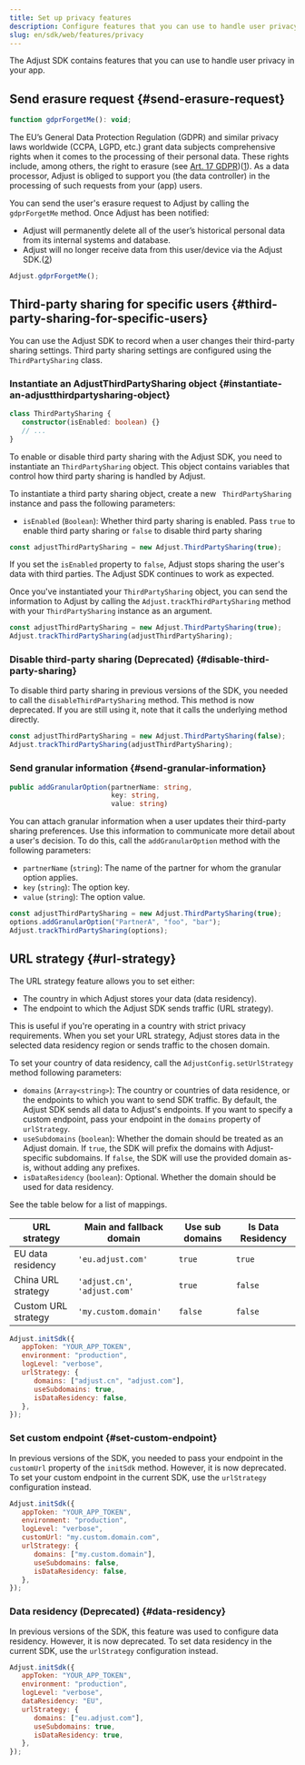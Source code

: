 ```yaml
---
title: Set up privacy features
description: Configure features that you can use to handle user privacy in your app.
slug: en/sdk/web/features/privacy
---
```


The Adjust SDK contains features that you can use to handle user privacy in your app.

## Send erasure request {#send-erasure-request}

<CodeBlock title="Method signature">

```js
function gdprForgetMe(): void;
```

</CodeBlock>

The EU’s General Data Protection Regulation (GDPR) and similar privacy laws worldwide (CCPA, LGPD, etc.) grant data subjects comprehensive rights when it comes to the processing of their personal data. These rights include, among others, the right to erasure (see [Art. 17 GDPR](https://gdpr.eu/article-17-right-to-be-forgotten/))([1](https://help.adjust.com/en/article/gdpr#ref-1)). As a data processor, Adjust is obliged to support you (the data controller) in the processing of such requests from your (app) users.

You can send the user's erasure request to Adjust by calling the `gdprForgetMe` method. Once Adjust has been notified:

-  Adjust will permanently delete all of the user’s historical personal data from its internal systems and database.
-  Adjust will no longer receive data from this user/device via the Adjust SDK.([2](https://help.adjust.com/en/article/gdpr#ref-2))

```js
Adjust.gdprForgetMe();
```

## Third-party sharing for specific users {#third-party-sharing-for-specific-users}

<MinorVersion
   added="5.7.0"
   link="https://github.com/adjust/web_sdk/releases/tag/v5.7.0"
/>

You can use the Adjust SDK to record when a user changes their third-party sharing settings. Third party sharing settings are configured using the `ThirdPartySharing` class.

### Instantiate an AdjustThirdPartySharing object {#instantiate-an-adjustthirdpartysharing-object}

<CodeBlock title="Method signature">

```ts
class ThirdPartySharing {
   constructor(isEnabled: boolean) {}
   // ...
}
```

</CodeBlock>

To enable or disable third party sharing with the Adjust SDK, you need to instantiate an `ThirdPartySharing` object. This object contains variables that control how third party sharing is handled by Adjust.

To instantiate a third party sharing object, create a new ` ThirdPartySharing` instance and pass the following parameters:

-  `isEnabled` (`Boolean`): Whether third party sharing is enabled. Pass `true` to enable third party sharing or `false` to disable third party sharing

```ts
const adjustThirdPartySharing = new Adjust.ThirdPartySharing(true);
```

<Callout type="note">

If you set the `isEnabled` property to `false`, Adjust stops sharing the user's data with third parties. The Adjust SDK continues to work as expected.

</Callout>

Once you've instantiated your `ThirdPartySharing` object, you can send the information to Adjust by calling the `Adjust.trackThirdPartySharing` method with your `ThirdPartySharing` instance as an argument.

```ts
const adjustThirdPartySharing = new Adjust.ThirdPartySharing(true);
Adjust.trackThirdPartySharing(adjustThirdPartySharing);
```

### Disable third-party sharing (Deprecated) {#disable-third-party-sharing}

<MinorVersion
   removed="5.7.0"
   link="https://github.com/adjust/web_sdk/releases/tag/v5.7.0"
/>

To disable third party sharing in previous versions of the SDK, you needed to call the `disableThirdPartySharing` method. This method is now deprecated. If you are still using it, note that it calls the underlying method directly.

```ts
const adjustThirdPartySharing = new Adjust.ThirdPartySharing(false);
Adjust.trackThirdPartySharing(adjustThirdPartySharing);
```

### Send granular information {#send-granular-information}

<CodeBlock title="Method signature">

```ts
public addGranularOption(partnerName: string,
                         key: string,
                         value: string)
```

</CodeBlock>

You can attach granular information when a user updates their third-party sharing preferences. Use this information to communicate more detail about a user's decision. To do this, call the `addGranularOption` method with the following parameters:

-  `partnerName` (`string`): The name of the partner for whom the granular option applies.
-  `key` (`string`): The option key.
-  `value` (`string`): The option value.

```ts
const adjustThirdPartySharing = new Adjust.ThirdPartySharing(true);
options.addGranularOption("PartnerA", "foo", "bar");
Adjust.trackThirdPartySharing(options);
```

## URL strategy {#url-strategy}

<MinorVersion
   changed="5.7.0"
   link="https://github.com/adjust/web_sdk/releases/tag/v5.7.0"
/>

The URL strategy feature allows you to set either:

-  The country in which Adjust stores your data (data residency).
-  The endpoint to which the Adjust SDK sends traffic (URL strategy).

This is useful if you're operating in a country with strict privacy requirements. When you set your URL strategy, Adjust stores data in the selected data residency region or sends traffic to the chosen domain.

To set your country of data residency, call the `AdjustConfig.setUrlStrategy` method following parameters:

-  `domains` (`Array<string>`): The country or countries of data residence, or the endpoints to which you want to send SDK traffic. By default, the Adjust SDK sends all data to Adjust's endpoints. If you want to specify a custom endpoint, pass your endpoint in the `domains` property of `urlStrategy`.
-  `useSubdomains` (`boolean`): Whether the domain should be treated as an Adjust domain. If `true`, the SDK will prefix the domains with Adjust-specific subdomains. If `false`, the SDK will use the provided domain as-is, without adding any prefixes.
-  `isDataResidency` (`boolean`): Optional. Whether the domain should be used for data residency.

See the table below for a list of mappings.

| URL strategy        | Main and fallback domain      | Use sub domains | Is Data Residency |
| ------------------- | ----------------------------- | --------------- | ----------------- |
| EU data residency   | `'eu.adjust.com'`             | `true`          | `true`            |
| China URL strategy  | `'adjust.cn'`, `'adjust.com'` | `true`          | `false`           |
| Custom URL strategy | `'my.custom.domain'`          | `false`         | `false`           |

```js
Adjust.initSdk({
   appToken: "YOUR_APP_TOKEN",
   environment: "production",
   logLevel: "verbose",
   urlStrategy: {
      domains: ["adjust.cn", "adjust.com"],
      useSubdomains: true,
      isDataResidency: false,
   },
});
```

### Set custom endpoint {#set-custom-endpoint}

<MinorVersion
   removed="5.7.0"
   link="https://github.com/adjust/web_sdk/releases/tag/v5.7.0"
/>

In previous versions of the SDK, you needed to pass your endpoint in the `customUrl` property of the `initSdk` method. However, it is now deprecated. To set your custom endpoint in the current SDK, use the `urlStrategy` configuration instead.

<CodeBlock del="{range: 5}" ins="{range: 6-10}">

```js
Adjust.initSdk({
   appToken: "YOUR_APP_TOKEN",
   environment: "production",
   logLevel: "verbose",
   customUrl: "my.custom.domain.com",
   urlStrategy: {
      domains: ["my.custom.domain"],
      useSubdomains: false,
      isDataResidency: false,
   },
});
```

</CodeBlock>

### Data residency (Deprecated) {#data-residency}

<MinorVersion
   removed="5.7.0"
   link="https://github.com/adjust/web_sdk/releases/tag/v5.7.0"
/>

In previous versions of the SDK, this feature was used to configure data residency. However, it is now deprecated. To set data residency in the current SDK, use the `urlStrategy` configuration instead.

<CodeBlock del="{range: 5}" ins="{range: 6-10}">

```js
Adjust.initSdk({
   appToken: "YOUR_APP_TOKEN",
   environment: "production",
   logLevel: "verbose",
   dataResidency: "EU",
   urlStrategy: {
      domains: ["eu.adjust.com"],
      useSubdomains: true,
      isDataResidency: true,
   },
});
```

</CodeBlock>
